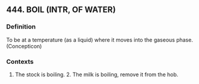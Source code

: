 ## 444. BOIL (INTR, OF WATER)
### Definition
To be at a temperature (as a liquid) where it moves into the gaseous phase. (Concepticon)

### Contexts
1. The stock is boiling. 2. The milk is boiling, remove it from the hob.

